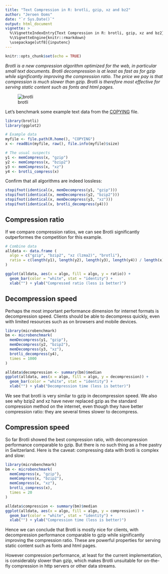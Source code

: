 ```yaml
---
title: "Text Compression in R: brotli, gzip, xz and bz2"
author: "Jeroen Ooms"
date: "`r Sys.Date()`"
output: html_document
vignette: >
  %\VignetteIndexEntry{Text Compression in R: brotli, gzip, xz and bz2}
  %\VignetteEngine{knitr::rmarkdown}
  \usepackage[utf8]{inputenc}
---
```


```r
knitr::opts_chunk$set(echo = TRUE)
```

*Brotli is a new compression algorithm optimized for the web, in particular small text documents. Brotli decompression is at least as fast as for gzip while significantly improving the compression ratio. The price we pay is that compression is much slower than gzip. Brotli is therefore most effective for serving static content such as fonts and html pages.*

![brotli](http://1.bp.blogspot.com/-qVXmEU7Dqi4/TxaSwzfpp3I/AAAAAAAAAOo/WKri5ORZNDE/s1600/Br%25C3%25B6tli.jpg)

Let's benchmark some example text data from the [COPYING](https://raw.githubusercontent.com/wch/r-source/trunk/COPYING) file.

```r
library(brotli)
library(ggplot2)

# Example data
myfile <- file.path(R.home(), "COPYING")
x <- readBin(myfile, raw(), file.info(myfile)$size)

# The usual suspects
y1 <- memCompress(x, "gzip")
y2 <- memCompress(x, "bzip2")
y3 <- memCompress(x, "xz")
y4 <- brotli_compress(x)
```

Confirm that all algorithms are indeed lossless:

```r
stopifnot(identical(x, memDecompress(y1, "gzip")))
stopifnot(identical(x, memDecompress(y2, "bzip2")))
stopifnot(identical(x, memDecompress(y3, "xz")))
stopifnot(identical(x, brotli_decompress(y4)))
```

## Compression ratio

If we compare compression ratios, we can see Brotli significantly outperformes the competition for this example. 

```r
# Combine data
alldata <- data.frame (
  algo = c("gzip", "bzip2", "xz (lzma2)", "brotli"),
  ratio = c(length(y1), length(y2), length(y3), length(y4)) / length(x)
)

ggplot(alldata, aes(x = algo, fill = algo, y = ratio)) + 
  geom_bar(color = "white", stat = "identity") +
  xlab("") + ylab("Compressed ratio (less is better)")
```

## Decompression speed

Perhaps the most important performance dimension for internet formats is decompression speed. Clients should be able to decompress quickly, even with limited resources such as on browsers and mobile devices. 

```r
library(microbenchmark)
bm <- microbenchmark(
  memDecompress(y1, "gzip"),
  memDecompress(y2, "bzip2"),
  memDecompress(y3, "xz"),
  brotli_decompress(y4),
  times = 1000
)

alldata$decompression <- summary(bm)$median
ggplot(alldata, aes(x = algo, fill = algo, y = decompression)) + 
  geom_bar(color = "white", stat = "identity") +
  xlab("") + ylab("Decompression time (less is better)")
```

We see that brotli is very similar to gzip in decompression speed. We also see why bzip2 and xz have never replaced gzip as the standard compression method on the internet, even though they have better compression ratio: they are several times slower to decompress.

## Compression speed

So far Brotli showed the best compression ratio, with decompression performance comparable to gzip. But there is no such thing as a free pastry in Switzerland. Here is the caveat: compressing data with brotli is complex and slow:

```r
library(microbenchmark)
bm <- microbenchmark(
  memCompress(x, "gzip"),
  memCompress(x, "bzip2"),
  memCompress(x, "xz"),
  brotli_compress(x),
  times = 20
)

alldata$compression <- summary(bm)$median
ggplot(alldata, aes(x = algo, fill = algo, y = compression)) + 
  geom_bar(color = "white", stat = "identity") +
  xlab("") + ylab("Compression time (less is better)")
```

Hence we can conclude that Brotli is mostly nice for clients, with decompression performance comparable to gzip while significantly improving the compression ratio. These are powerful properties for serving static content such as fonts and html pages. 

However compression performance, at least for the current implementation, is considerably slower than gzip, which makes Brotli unsuitable for on-the-fly compression in http servers or other data streams.
